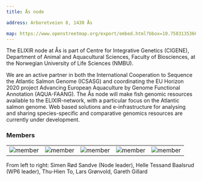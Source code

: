 ```yaml
---
title: Ås node

address: Arboretveien 8, 1430 Ås

map: https://www.openstreetmap.org/export/embed.html?bbox=10.758313536643984%2C59.665081490225326%2C10.761210322380068%2C59.66624918650206&layer=mapnik&marker=59.66566534344732%2C10.759761929512024
---
```



The ELIXIR node at Ås is part of Centre for Integrative Genetics (CIGENE), Department of Animal and Aquacultural Sciences, Faculty of Biosciences, at the Norwegian University of Life Sciences (NMBU).

We are an active partner in both the International Cooperation to Sequence the Atlantic Salmon Genome (ICSASG) and coordinating the EU Horizon 2020 project Advancing European Aquaculture by Genome Functional Annotation (AQUA-FAANG). The Ås node will make fish genomic resources available to the ELIXIR-network, with a particular focus on the Atlantic salmon genome. Web based solutions and e-infrastructure for analysing and sharing species-specific and comparative genomics resources are currently under development.

### Members

|                                                 |                                                                                                                  |                                                                              |                                                                                                                                                                                                                                        |                                                                                      |
| :---------------------------------------------: | :--------------------------------------------------------------------------------------------------------------: | :--------------------------------------------------------------------------: | :------------------------------------------------------------------------------------------------------------------------------------------------------------------------------------------------------------------------------------: | :----------------------------------------------------------------------------------: |
| ![member](../../assets/people/simen-sandve.png) | ![member](https://www.mn.uio.no/cees/english/people/researcher-postdoc/hellb/helle-tessand-baalsrud-%281%29.jpg) | ![member](https://www.elixir.no/uploads/As_node_members_photos/thu-hien.jpg) | ![member](https://www.nmbu.no/_next/image?url=https%3A%2F%2Fmain-bvxea6i-kdsvgmpf4iwws.eu-5.platformsh.site%2Fsites%2Fdefault%2Ffiles%2Fstyles%2Fportrait_3_4%2Fpublic%2Fnmbu-052529.jpg%3Fh%3Dca5370ea%26itok%3DIoLQ1wUN&w=1920&q=75) | ![member](https://www.elixir.no/uploads/As_node_members_photos/profile%20photo.jpeg) |

From left to right: Simen Rød Sandve (Node leader), Helle Tessand Baalsrud (WP6 leader), Thu-Hien To, Lars Grønvold, Gareth Gillard
